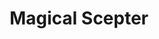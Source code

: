 ---
title: Magical Scepter
id: magicalscepter:magical_scepter
icon: magicalscepter:magical_scepter
type: scepter
---